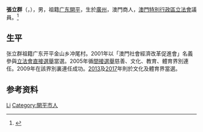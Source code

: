 {{Otheruses|other=名张立群为的其他人物|张立群}}

'''張立群'''（{{lang-pt|Vitor Cheung Lup-kwan}}，{{bd|1938年||||Z張}}），男，祖籍[[广东|广东]][[开平市|開平]]，生於[[廣州|廣州]]，澳門商人，[[澳門特別行政區立法會|澳門特別行政區立法會]]議員。<ref>{{Cite web|title=澳門特別行政區立法會議員資料 張立群|url=https://www.al.gov.mo/zh/deputies/7|accessdate=2020-06-19|work=澳門特別行政區立法會|archive-date=2020-06-22|archive-url=https://web.archive.org/web/20200622074938/https://www.al.gov.mo/zh/deputies/7|dead-url=no}}</ref>

== 生平 ==
张立群祖籍广东开平金山乡冲尾村。2001年以「澳門社會經濟改革促進會」名義參與[[2001年澳門立法會選舉|立法會直接選舉]]當選。2005年循[[2005年澳門立法會選舉|間接選舉]]慈善、文化、教育、體育界別連任。2009年在該界別裏連任成功。[[2013年澳門立法會選舉|2013]]及[[2017年澳門立法會選舉|2017]]年則於文化及體育界當選。

== 参考资料 ==
{{reflist}}

{{Navboxes 
| title  = 张立群在[[澳门特别行政区立法会|澳门特别行政区立法会]]的职务
| list1  =
{{澳門特別行政區第二屆立法會議員}}
{{澳門特別行政區第三屆立法會議員}}
{{澳門特別行政區第四屆立法會議員}}
{{澳門特別行政區第五屆立法會議員}}
{{澳門特別行政區第六屆立法會議員}}
}}

{{Authority control}}
{{DEFAULTSORT:Zhang张}}
{{Macau-bio-stub}}

[[Category:張姓|Li]]
[[Category:開平市人|Category:開平市人]]